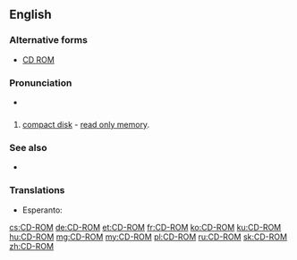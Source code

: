 ==English==

===Alternative forms===
* [[CD ROM]]
===Pronunciation===
* {{IPA|/si.diˈɹɒm/}}

==={{acronym-old|en}}===
{{en-noun|head=[[CD]]-[[ROM]]}}

# [[compact disk]] - [[read only memory]].

===See also===
* {{pedia}}
=== Translations ===
{{trans-top|CD-ROM}}
* Esperanto: {{t|eo|KD-NLM}}
{{trans-bottom}}

[[cs:CD-ROM]]
[[de:CD-ROM]]
[[et:CD-ROM]]
[[fr:CD-ROM]]
[[ko:CD-ROM]]
[[ku:CD-ROM]]
[[hu:CD-ROM]]
[[mg:CD-ROM]]
[[my:CD-ROM]]
[[pl:CD-ROM]]
[[ru:CD-ROM]]
[[sk:CD-ROM]]
[[zh:CD-ROM]]